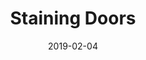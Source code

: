 ---
cover: "./garageDoorAfter3.jpg"
date: "2019-02-04"
title: "Staining Doors"
areas:
  - Interior Painting
  - Staining
---